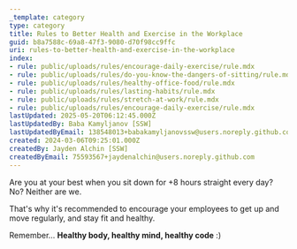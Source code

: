 ```yaml
---
_template: category
type: category
title: Rules to Better Health and Exercise in the Workplace
guid: b8a7588c-69a8-47f3-9080-d70f98cc9ffc
uri: rules-to-better-health-and-exercise-in-the-workplace
index:
- rule: public/uploads/rules/encourage-daily-exercise/rule.mdx
- rule: public/uploads/rules/do-you-know-the-dangers-of-sitting/rule.mdx
- rule: public/uploads/rules/healthy-office-food/rule.mdx
- rule: public/uploads/rules/lasting-habits/rule.mdx
- rule: public/uploads/rules/stretch-at-work/rule.mdx
- rule: public/uploads/rules/encourage-daily-exercise/rule.mdx
lastUpdated: 2025-05-20T06:12:45.000Z
lastUpdatedBy: Baba Kamyljanov [SSW]
lastUpdatedByEmail: 138548013+babakamyljanovssw@users.noreply.github.com
created: 2024-03-06T09:25:01.000Z
createdBy: Jayden Alchin [SSW]
createdByEmail: 75593567+jaydenalchin@users.noreply.github.com
---
```


Are you at your best when you sit down for +8 hours straight every day? No? Neither are we.

That's why it's recommended to encourage your employees to get up and move regularly, and stay fit and healthy.

Remember... **Healthy body, healthy mind, healthy code** :)
